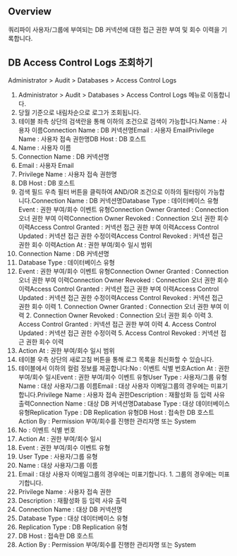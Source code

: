## Overview
쿼리파이 사용자/그룹에 부여되는 DB 커넥션에 대한 접근 권한 부여 및 회수 이력을 기록합니다.

## DB Access Control Logs 조회하기
Administrator &gt; Audit &gt; Databases &gt; Access Control Logs

1. Administrator > Audit > Databases > Access Control Logs 메뉴로 이동합니다.
2. 당월 기준으로 내림차순으로 로그가 조회됩니다.
3. 테이블 좌측 상단의 검색란을 통해 이하의 조건으로 검색이 가능합니다.Name : 사용자 이름Connection Name : DB 커넥션명Email : 사용자 EmailPrivilege Name : 사용자 접속 권한명DB Host : DB 호스트
  1. Name : 사용자 이름
  2. Connection Name : DB 커넥션명
  3. Email : 사용자 Email
  4. Privilege Name : 사용자 접속 권한명
  5. DB Host : DB 호스트
4. 검색 필드 우측 필터 버튼을 클릭하여 AND/OR 조건으로 이하의 필터링이 가능합니다.Connection Name : DB 커넥션명Database Type : 데이터베이스 유형Event : 권한 부여/회수 이벤트 유형Connection Owner Granted : Connection 오너 권한 부여 이력Connection Owner Revoked : Connection 오너 권한 회수 이력Access Control Granted : 커넥션 접근 권한 부여 이력Access Control Updated : 커넥션 접근 권한 수정이력Access Control Revoked : 커넥션 접근 권한 회수 이력Action At : 권한 부여/회수 일시 범위
  1. Connection Name : DB 커넥션명
  2. Database Type : 데이터베이스 유형
  3. Event : 권한 부여/회수 이벤트 유형Connection Owner Granted : Connection 오너 권한 부여 이력Connection Owner Revoked : Connection 오너 권한 회수 이력Access Control Granted : 커넥션 접근 권한 부여 이력Access Control Updated : 커넥션 접근 권한 수정이력Access Control Revoked : 커넥션 접근 권한 회수 이력
    1. Connection Owner Granted : Connection 오너 권한 부여 이력
    2. Connection Owner Revoked : Connection 오너 권한 회수 이력
    3. Access Control Granted : 커넥션 접근 권한 부여 이력
    4. Access Control Updated : 커넥션 접근 권한 수정이력
    5. Access Control Revoked : 커넥션 접근 권한 회수 이력
  4. Action At : 권한 부여/회수 일시 범위
5. 테이블 우측 상단의 새로고침 버튼을 통해 로그 목록을 최신화할 수 있습니다.
6. 테이블에서 이하의 컬럼 정보를 제공합니다:No : 이벤트 식별 번호Action At : 권한 부여/회수 일시Event : 권한 부여/회수 이벤트 유형User Type : 사용자/그룹 유형Name : 대상 사용자/그룹 이름Email : 대상 사용자 이메일그룹의 경우에는 미표기합니다.Privilege Name : 사용자 접속 권한Description : 재활성화 등 입력 사유 출력Connection Name : 대상 DB 커넥션명Database Type : 대상 데이터베이스 유형Replication Type : DB Replication 유형DB Host : 접속한 DB 호스트Action By : Permission 부여/회수를 진행한 관리자명 또는 System
  1. No : 이벤트 식별 번호
  2. Action At : 권한 부여/회수 일시
  3. Event : 권한 부여/회수 이벤트 유형
  4. User Type : 사용자/그룹 유형
  5. Name : 대상 사용자/그룹 이름
  6. Email : 대상 사용자 이메일그룹의 경우에는 미표기합니다.
    1. 그룹의 경우에는 미표기합니다.
  7. Privilege Name : 사용자 접속 권한
  8. Description : 재활성화 등 입력 사유 출력
  9. Connection Name : 대상 DB 커넥션명
  10. Database Type : 대상 데이터베이스 유형
  11. Replication Type : DB Replication 유형
  12. DB Host : 접속한 DB 호스트
  13. Action By : Permission 부여/회수를 진행한 관리자명 또는 System
